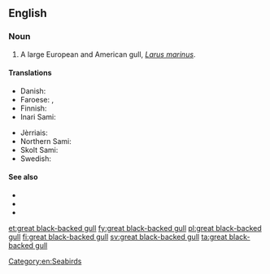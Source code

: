 ==English==
{{rfi}}
===Noun===
{{en-noun|head=[[great]] [[black]]-[[backed]] [[gull]]}}

# A large European and American gull, ''[[Larus marinus]]''.

====Translations====
{{trans-top|''Larus marinus''}}
* Danish: {{t-|da|svartbag|c}}
* Faroese: {{t-|fo|svartbakur|m}}, {{t-|fo|bakur|m}}
* Finnish: {{t+|fi|merilokki}}
* Inari Sami: {{tø|smn|merâkaijuu}}
{{trans-mid}}
* Jèrriais: {{tø|roa-jer|néthe mauve|f}}
* Northern Sami: {{tø|se|mearragáiru}}
* Skolt Sami: {{tø|sms|käirrav}}
* Swedish: {{t|sv|havstrut|c}}
{{trans-bottom}}

====See also====
* {{pedia|Great Black-backed Gull}}
* {{specieslite|Larus marinus}}
* {{commonslite|Larus marinus}}

[[Category:en:Seabirds]]

[[et:great black-backed gull]]
[[fy:great black-backed gull]]
[[pl:great black-backed gull]]
[[fi:great black-backed gull]]
[[sv:great black-backed gull]]
[[ta:great black-backed gull]]